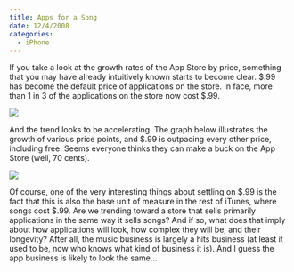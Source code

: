 ```yaml
---
title: Apps for a Song
date: 12/4/2008
categories:
  - iPhone
---
```


If you take a look at the growth rates of the App Store by price, something that you may have already intuitively known starts to become clear. \$.99 has become the default price of applications on the store. In face, more than 1 in 3 of the applications on the store now cost \$.99.

![](1.png)

And the trend looks to be accelerating. The graph below illustrates the growth of various price points, and \$.99 is outpacing every other price, including free. Seems everyone thinks they can make a buck on the App Store (well, 70 cents).

![](2.png)

Of course, one of the very interesting things about settling on \$.99 is the fact that this is also the base unit of measure in the rest of iTunes, where songs cost \$.99. Are we trending toward a store that sells primarily applications in the same way it sells songs? And if so, what does that imply about how applications will look, how complex they will be, and their longevity? After all, the music business is largely a hits business (at least it used to be, now who knows what kind of business it is). And I guess the app business is likely to look the same...
